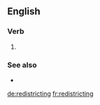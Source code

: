 ==English==

===Verb===
{{head|en|verb form}}

# {{en-third-person singular of|redistrict}}

===See also===
* {{l|en|reapportionment}}

[[de:redistricting]]
[[fr:redistricting]]